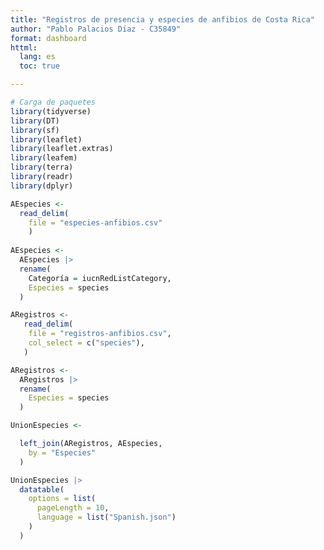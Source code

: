 --- 
title: "Registros de presencia y especies de anfibios de Costa Rica"
author: "Pablo Palacios Díaz - C35849"
format: dashboard
httml:
  lang: es
  toc: true

--- 

```{r}
# Carga de paquetes
library(tidyverse)
library(DT)
library(sf)
library(leaflet)
library(leaflet.extras)
library(leafem)
library(terra)
library(readr)
library(dplyr)
```

```{r}
AEspecies <-
  read_delim(
    file = "especies-anfibios.csv"
    )
  
AEspecies <-
  AEspecies |>
  rename(
    Categoría = iucnRedListCategory,
    Especies = species
  )

```

```{r}
ARegistros <- 
   read_delim(
    file = "registros-anfibios.csv",
    col_select = c("species"),
   )

ARegistros <-
  ARegistros |>
  rename(
    Especies = species
  )

```


```{r}
UnionEspecies <-

  left_join(ARegistros, AEspecies,
    by = "Especies"
  )
```


```{r}
UnionEspecies |>
  datatable(
    options = list(
      pageLength = 10,
      language = list("Spanish.json")
    )
  )
```

